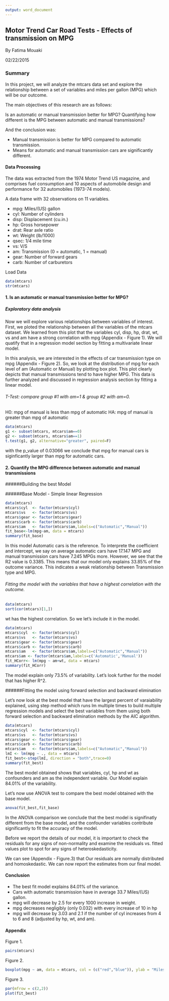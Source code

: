 ```yaml
---
output: word_document
---
```

## Motor Trend Car Road Tests - Effects of transmission on MPG

By Fatima Mouaki

02/22/2015

### Summary

In this project, we will analyze the mtcars data set and explore the relationship between a set of variables and miles per gallon (MPG) which will be our outcome.

The main objectives of this research are as follows:

Is an automatic or manual transmission better for MPG?
Quantifying how different is the MPG between automatic and manual transmissions?

And the conclusion was:

- Manual transmission is better for MPG compared to automatic transmission.
- Means for automatic and manual transmission cars are significantly different.

#### Data Processing

The data was extracted from the 1974 Motor Trend US magazine, and comprises fuel consumption and 10 aspects of automobile design and performance for 32 automobiles (1973-74 models).

A data frame with 32 observations on 11 variables.

- mpg:	Miles/(US) gallon
- cyl:	Number of cylinders
- disp:	Displacement (cu.in.)
- hp:	Gross horsepower
- drat:	Rear axle ratio
- wt:	Weight (lb/1000)
- qsec:	1/4 mile time
- vs:	V/S
- am:	Transmission (0 = automatic, 1 = manual)
- gear:	Number of forward gears
- carb:	Number of carburetors


Load Data

```r
data(mtcars)
str(mtcars)
```

#### 1. Is an automatic or manual transmission better for MPG?

##### Exploratory data analysis

Now we will explore various relationships between variables of interest. First, we ploted the relationship between all the variables of the mtcars dataset. We learned from this plot that the variables cyl, disp, hp, drat, wt, vs and am have a strong correlation with mpg (Appendix - Figure 1). We will quatify that in a regression model section by fitting a multivariate linear model.

In this analysis, we are interested in the effects of car transmission type on mpg (Appendix - Figure 2). So, we look at the distribution of mpg for each level of am (Automatic or Manual) by plotting box plot. This plot clearly depicts that manual transmissions tend to have higher MPG. This data is further analyzed and discussed in regression analysis section by fitting a linear model.


###### T-Test: compare group #1 with am=1 & group #2 with am=0.

H0: mpg of manual is less than mpg of automatic
HA: mpg of manual is greater than mpg of automatic

```r
data(mtcars)
g1 <- subset(mtcars, mtcars$am==0)
g2 <- subset(mtcars, mtcars$am==1)
t.test(g1, g2, alternative="greater", paired=F)
```

with the p_value of 0.03066 we conclude that mpg for manual cars is siginficantly larger than mpg for automatic cars.


#### 2. Quantify the MPG difference between automatic and manual transmissions

######Building the best Model

######Base Model - Simple linear Regression


```r
data(mtcars)
mtcars$cyl  <- factor(mtcars$cyl)
mtcars$vs   <- factor(mtcars$vs)
mtcars$gear <- factor(mtcars$gear)
mtcars$carb <- factor(mtcars$carb)
mtcars$am   <- factor(mtcars$am,labels=c("Automatic","Manual"))
fit_base<-lm(mpg~am, data = mtcars)
summary(fit_base)

```


In this model Automatic cars is the reference. To interprete the coefficient and intercept, we say on average automatic cars have 17.147 MPG and manual transmission cars have 7.245 MPGs more. However, we see that the R2 value is 0.3385. This means that our model only explains 33.85% of the outcome variance. This indicates a weak relationship between Transmission type and MPG. 

###### Fitting the model with the variables that have a highest correlation with the outcome. 

```r
data(mtcars)
sort(cor(mtcars)[1,])
```

wt has the highest correlation. So we let's include it in the model. 

```r
data(mtcars)
mtcars$cyl  <- factor(mtcars$cyl)
mtcars$vs   <- factor(mtcars$vs)
mtcars$gear <- factor(mtcars$gear)
mtcars$carb <- factor(mtcars$carb)
mtcars$am   <- factor(mtcars$am,labels=c("Automatic","Manual"))
mtcars$am <- factor(mtcars$am,labels=c('Automatic','Manual'))
fit_HCorr<- lm(mpg ~ am+wt, data = mtcars)
summary(fit_HCorr)

```


The model explain only 73.5% of variability. Let's look further for the model that has higher R^2.

######Fitting the model using forward selection and backward elimination

Let's now look at the best model that have the largest percent of varaiability explained, using step method which runs lm multiple times to build multiple regression models and select the best variables from them using both forward selection and backward elimination methods by the AIC algorithm.              
   

```r
data(mtcars)
mtcars$cyl  <- factor(mtcars$cyl)
mtcars$vs   <- factor(mtcars$vs)
mtcars$gear <- factor(mtcars$gear)
mtcars$carb <- factor(mtcars$carb)
mtcars$am   <- factor(mtcars$am,labels=c("Automatic","Manual"))
lmI <- lm(mpg ~ ., data = mtcars)
fit_best<-step(lmI, direction = "both",trace=0)
summary(fit_best) 
```

The best model obtained shows that variables, cyl, hp and wt as confounders and am as the independent variable. Our Model explain 84.01% of the variability. 

Let's now use ANOVA test to compare the best model obtained with the base model.


```r
anova(fit_best,fit_base)
```

In the ANOVA comparison we conclude that the best model is signifinatly different from the base model, and the confounder variables contribute significantly to fit the accuracy of the model.

Before we report the details of our model, it is important to check the residuals for any signs of non-normality and examine the residuals vs. fitted values plot to spot for any signs of heteroskedasticity.


We can see (Appendix - Figure.3) that Our residuals are normally distributed and homoskedastic. We can now report the estimates from our final model.

#### Conclusion

- The best fit model explains 84.01% of the variance. 
- Cars with automatic transmission have in average 33.7 Miles/(US) gallon.
- mpg will decrease by 2.5 for every 1000 increase in weight.
- mpg decreases negligibly (only 0.032) with every increase of 10 in hp
- mpg will decrease by 3.03 and 2.1 if the number of cyl increases from 4 to 6 and 8 (adjusted by hp, wt, and am).



#### Appendix

Figure 1.

```r
pairs(mtcars)
```

Figure 2.

```r
boxplot(mpg ~ am, data = mtcars, col = (c("red","blue")), ylab = "Miles Per Gallon", xlab = "Transmission Type")
```

Figure 3.

```r
par(mfrow = c(2,2))
plot(fit_best)
```

